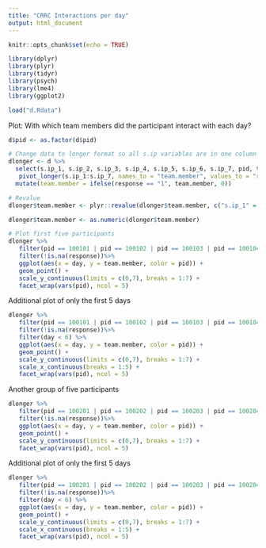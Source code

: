 ```yaml
---
title: "CRRC Interactions per day"
output: html_document
---
```


```r
knitr::opts_chunk$set(echo = TRUE)
```

```r
library(dplyr)
library(plyr)
library(tidyr)
library(psych)
library(lme4)
library(ggplot2)
```

```r
load("d.Rdata")
```

Plot: With which team members did the participant interact with each day?
```r
d$pid <- as.factor(d$pid)

# Change data to longer format so all s.ip variables are in one column
dlonger <- d %>% 
  select(s.ip_1, s.ip_2, s.ip_3, s.ip_4, s.ip_5, s.ip_6, s.ip_7, pid, team, team_size, tid, day, type) %>%
   pivot_longer(s.ip_1:s.ip_7, names_to = "team.member", values_to = "response") %>%
  mutate(team.member = ifelse(response == "1", team.member, 0)) 

# Revalue
dlonger$team.member <- plyr::revalue(dlonger$team.member, c("s.ip_1" = "1", "s.ip_2" = "2", "s.ip_3" = "3", "s.ip_4" = "4", "s.ip_5" = "5", "s.ip_6" = "6", "s.ip_7" = "7"))

dlonger$team.member <- as.numeric(dlonger$team.member)

# Plot first five participants
dlonger %>%
   filter(pid == 100101 | pid == 100102 | pid == 100103 | pid == 100104 | pid == 100105) %>%
   filter(!is.na(response))%>%
   ggplot(aes(x = day, y = team.member, color = pid)) +
   geom_point() + 
   scale_y_continuous(limits = c(0,7), breaks = 1:7) +
   facet_wrap(vars(pid), ncol = 5)
```

Additional plot of only the first 5 days
```r
dlonger %>%
   filter(pid == 100101 | pid == 100102 | pid == 100103 | pid == 100104 | pid == 100105) %>%
   filter(!is.na(response))%>%
   filter(day < 6) %>%
   ggplot(aes(x = day, y = team.member, color = pid)) +
   geom_point() + 
   scale_y_continuous(limits = c(0,7), breaks = 1:7) +
   scale_x_continuous(breaks = 1:5) +
   facet_wrap(vars(pid), ncol = 5)
```

Another group of five participants
```r
dlonger %>%
   filter(pid == 100201 | pid == 100202 | pid == 100203 | pid == 100204 | pid == 100301) %>%
   filter(!is.na(response))%>%
   ggplot(aes(x = day, y = team.member, color = pid)) +
   geom_point() + 
   scale_y_continuous(limits = c(0,7), breaks = 1:7) +
   facet_wrap(vars(pid), ncol = 5)
```

Additional plot of only the first 5 days
```r
dlonger %>%
   filter(pid == 100201 | pid == 100202 | pid == 100203 | pid == 100204 | pid == 100301) %>%
   filter(!is.na(response))%>%
   filter(day < 6) %>%
   ggplot(aes(x = day, y = team.member, color = pid)) +
   geom_point() + 
   scale_y_continuous(limits = c(0,7), breaks = 1:7) +
   scale_x_continuous(breaks = 1:5) +
   facet_wrap(vars(pid), ncol = 5)
```



